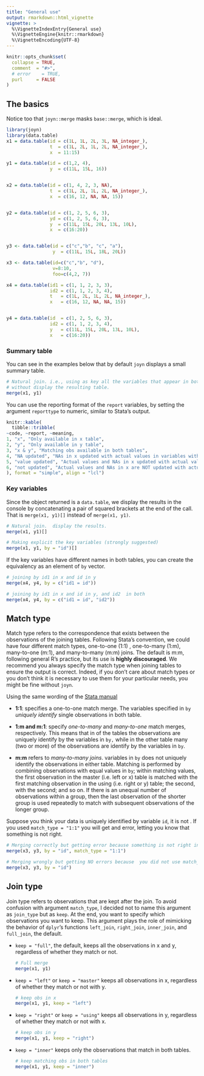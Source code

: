 ```yaml
---
title: "General use"
output: rmarkdown::html_vignette
vignette: >
  %\VignetteIndexEntry{General use}
  %\VignetteEngine{knitr::rmarkdown}
  %\VignetteEncoding{UTF-8}
---
```


```r
knitr::opts_chunk$set(
  collapse = TRUE,
  comment  = "#>", 
  # error    = TRUE, 
  purl     = FALSE
)
```

## The basics

Notice too that `joyn::merge` masks `base::merge`, which is ideal.

```r
library(joyn)
library(data.table)
x1 = data.table(id = c(1L, 1L, 2L, 3L, NA_integer_),
                t  = c(1L, 2L, 1L, 2L, NA_integer_),
                x  = 11:15)

y1 = data.table(id = c(1,2, 4),
                y  = c(11L, 15L, 16))


x2 = data.table(id = c(1, 4, 2, 3, NA),
                t  = c(1L, 2L, 1L, 2L, NA_integer_),
                x  = c(16, 12, NA, NA, 15))


y2 = data.table(id = c(1, 2, 5, 6, 3),
                yd = c(1, 2, 5, 6, 3),
                y  = c(11L, 15L, 20L, 13L, 10L),
                x  = c(16:20))


y3 <- data.table(id = c("c","b", "c", "a"),
                 y  = c(11L, 15L, 18L, 20L))

x3 <- data.table(id=c("c","b", "d"),
                 v=8:10,
                 foo=c(4,2, 7))

x4 = data.table(id1 = c(1, 1, 2, 3, 3),
                id2 = c(1, 1, 2, 3, 4),
                t   = c(1L, 2L, 1L, 2L, NA_integer_),
                x   = c(16, 12, NA, NA, 15))


y4 = data.table(id  = c(1, 2, 5, 6, 3),
                id2 = c(1, 1, 2, 3, 4),
                y   = c(11L, 15L, 20L, 13L, 10L),
                x   = c(16:20))
```

### Summary table

You can see in the examples below that by default `joyn` displays a small
summary table.

```r
# Natural join. i.e., using as key all the variables that appear in both tables.
# without display the resulting table.
merge(x1, y1)
```

You can use the reporting format of the `report` variables, by setting the
argument `reporttype` to numeric, similar to Stata's output.

```r
knitr::kable(
  tibble::tribble(
~code, ~report, ~meaning,
1, "x", "Only available in x table",
2, "y", "Only available in y table",
3, "x & y", "Matching obs available in both tables",
4, "NA updated", "NAs in x updated with actual values in variables with same names in y",
5, "value updated", "Actual values and NAs in x updated with actual values in variables with same names in y",
6, "not updated", "Actual values and NAs in x are NOT updated with actual values in y"
), format = "simple", align = "lcl")
```

### Key variables

Since the object returned is a `data.table`, we display the results in the
console by concatenating a pair of squared brackets at the end of the call. That
is `merge(x1, y1)[]` instead of `merge(x1, y1)`.

```r
# Natural join.  display the results.
merge(x1, y1)[]

# Making explicit the key variables (strongly suggested)
merge(x1, y1, by = "id")[]
```

If the key variables have different names in both tables, you can create the
equivalency as an element of `by` vector.

```r
# joining by id1 in x and id in y
merge(x4, y4, by = c("id1 = id"))

# joining by id1 in x and id in y, and id2  in both
merge(x4, y4, by = c("id1 = id", "id2"))
```

## Match type

Match type refers to the correspondence that exists between the observations of
the joining tables. Following Stata's convention, we could have four different
match types, one-to-one (1:1) , one-to-many (1:m), many-to-one (m:1), and
many-to-many (m:m) joins. The default is m:m, following general R's practice,
but its use is **highly discouraged**. We recommend you always specify the match
type when joining tables to ensure the output is correct. Indeed, if you don't
care about match types or you don't think it is necessary to use them for your
particular needs, you might be fine without `joyn`.

Using the same wording of the [Stata
manual](https://www.stata.com/manuals/dmerge.pdf)

-   **1:1**: specifies a one-to-one match merge. The variables specified in `by`
    *uniquely identify* single observations in both table.

-   **1:m and m:1**: specify *one-to-many* and *many-to-one* match merges,
    respectively. This means that in of the tables the observations are uniquely
    identify by the variables in `by,` while in the other table many (two or
    more) of the observations are identify by the variables in `by`.

-   **m:m** refers to *many-to-many joins*. variables in `by` does not uniquely
    identify the observations in either table. Matching is performed by
    combining observations with equal values in `by`; within matching values,
    the first observation in the master (i.e. left or x) table is matched with
    the first matching observation in the using (i.e. right or y) table; the
    second, with the second; and so on. If there is an unequal number of
    observations within a group, then the last observation of the shorter group
    is used repeatedly to match with subsequent observations of the longer
    group.

Suppose you think your data is uniquely identified by variable `id`, it is not .
If you used `match_type = "1:1"` you will get and error, letting you know that
something is not right.

```r
# Merging correctly but getting error because something is not right in the data
merge(x3, y3, by = "id", match_type = "1:1")

# Merging wrongly but getting NO errors because  you did not use match_type
merge(x3, y3, by = "id")
```

## Join type

Join type refers to observations that are kept after the join. To avoid
confusion with argument `match_type`, I decided not to name this argument as
`join_type` but as `keep`. At the end, you want to specify which observations
you want to keep. This argument plays the role of mimicking the behavior of
`dplyr`'s functions `left_join`, `right_join`, `inner_join`, and `full_join`,
the default.

-   `keep = "full"`, the default, keeps all the observations in x and y,
    regardless of whether they match or not.

    ```r
    # Full merge
    merge(x1, y1)
    ```

-   `keep = "left"` or `keep = "master"` keeps all observations in x, regardless
    of whether they match or not with y.

    ```r
    # keep obs in x
    merge(x1, y1, keep = "left")
    ```

-   `keep = "right"` or `keep = "using"` keeps all observations in y, regardless
    of whether they match or not with x.

    ```r
    # keep obs in y
    merge(x1, y1, keep = "right")
    ```

-   `keep = "inner"` keeps only the observations that match in both tables.

    ```r
    # keep matching obs in both tables
    merge(x1, y1, keep = "inner")
    ```
